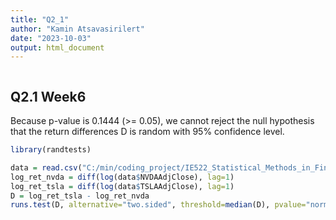 ```yaml
---
title: "Q2_1"
author: "Kamin Atsavasirilert"
date: "2023-10-03"
output: html_document
---
```


```r
```

## Q2.1 Week6
Because p-value is 0.1444 (>= 0.05), we cannot reject the null hypothesis that the return differences D  is random with 95% confidence level. 

```r
library(randtests)

data = read.csv("C:/min/coding_project/IE522_Statistical_Methods_in_Finance/Week6/TSLANVDA.csv")
log_ret_nvda = diff(log(data$NVDAAdjClose), lag=1)
log_ret_tsla = diff(log(data$TSLAAdjClose), lag=1)
D = log_ret_tsla - log_ret_nvda
runs.test(D, alternative="two.sided", threshold=median(D), pvalue="normal", plot=FALSE)
```